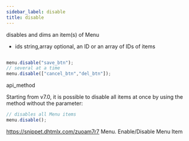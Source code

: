 ```yaml
---
sidebar_label: disable
title: disable
---
```



          


<Short>
 disables and dims an item(s) of Menu



</Short>



- ids 		string,array		optional, an ID or an array of IDs of items



~~~js

menu.disable("save_btn");
// several at a time
menu.disable(["cancel_btn","del_btn"]);


~~~
 api_method

<Descr>

Starting from v7.0, it is possible to disable all items at once by using the method without the parameter:

~~~js
// disables all Menu items
menu.disable();
~~~


</Descr>


 https://snippet.dhtmlx.com/zuoam7r7	Menu. Enable/Disable Menu Item






